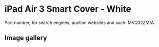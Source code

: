 
# iPad Air 3 Smart Cover - White

Part number, for search engines, auction websites and such: MVQ32ZM/A

## Image gallery

<div style={{ width: "768px" }}>
  <GalleryComponent
    images={[
      {
        original: "/everysource/MVQ32.png",
        thumbnail: "/everypreview/MVQ32.png",
      },
      {
        original: "/everysource/MVQ32_AV1_SILVER.png",
        thumbnail: "/everypreview/MVQ32_AV1_SILVER.png",
      },
      {
        original: "/everysource/MVQ32_AV1_SPACE_GRAY.png",
        thumbnail: "/everypreview/MVQ32_AV1_SPACE_GRAY.png",
      },
      {
        original: "/everysource/MVQ32_AV2.png",
        thumbnail: "/everypreview/MVQ32_AV2.png",
      },
      {
        original: "/everysource/MVQ32_AV3.png",
        thumbnail: "/everypreview/MVQ32_AV3.png",
      }
    ]}
  />
</div>